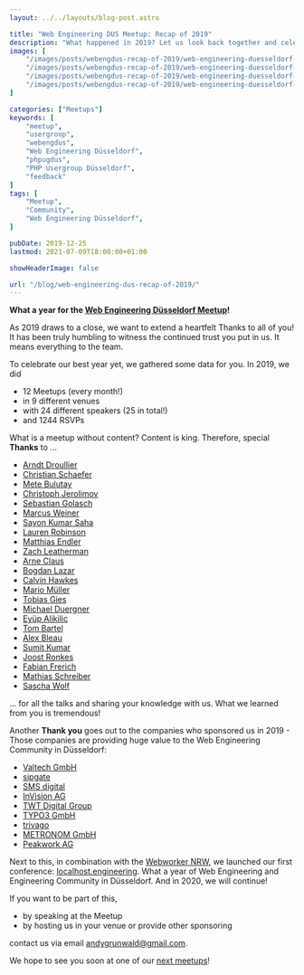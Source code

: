 ```yaml
---
layout: ../../layouts/blog-post.astro

title: "Web Engineering DUS Meetup: Recap of 2019"
description: "What happened in 2019? Let us look back together and celebrate this incredible year for the Web Engineering Düsseldorf Meetup."
images: [
    "/images/posts/webengdus-recap-of-2019/web-engineering-duesseldorf-may-peakwork-matthias-endler-zach-leatherman.png",
    "/images/posts/webengdus-recap-of-2019/web-engineering-duesseldorf-january-trivago-with-christian-schaefer.jpg",
    "/images/posts/webengdus-recap-of-2019/web-engineering-duesseldorf-april-sipgate-with-lauren-robinson.jpg",
    "/images/posts/webengdus-recap-of-2019/web-engineering-duesseldorf-logo-banner.png"
]

categories: ["Meetups"]
keywords: [
    "meetup",
    "usergroup",
    "webengdus",
    "Web Engineering Düsseldorf",
    "phpugdus",
    "PHP Usergroup Düsseldorf",
    "feedback"
]
tags: [
    "Meetup",
    "Community",
    "Web Engineering Düsseldorf",
]

pubDate: 2019-12-25
lastmod: 2021-07-09T18:00:00+01:00

showHeaderImage: false

url: "/blog/web-engineering-dus-recap-of-2019/"
---
```


<BlogPostImage
    path="/images/posts/webengdus-recap-of-2019/web-engineering-duesseldorf-logo-banner.png"
    alt="Web Engineering Düsseldorf Meetup Logo"
    title="Web Engineering Düsseldorf Meetup Logo" />

**What a year for the [Web Engineering Düsseldorf Meetup](https://www.meetup.com/Web-Engineering-Duesseldorf/ "Web Engineering Düsseldorf Meetup")!**

As 2019 draws to a close, we want to extend a heartfelt Thanks to all of you!
It has been truly humbling to witness the continued trust you put in us. It means everything to the team.

To celebrate our best year yet, we gathered some data for you.
In 2019, we did

- 12 Meetups (every month!)
- in 9 different venues
- with 24 different speakers (25 in total!)
- and 1244 RSVPs

<BlogPostImage
    path="/images/posts/webengdus-recap-of-2019/web-engineering-duesseldorf-may-peakwork-matthias-endler-zach-leatherman.png"
    alt="Web Engineering Düsseldorf Meetup at Peakwork in May 2019 with Matthias Endler and Zach Leatherman"
    title="Web Engineering Düsseldorf Meetup at Peakwork in May 2019 with Matthias Endler and Zach Leatherman" />

What is a meetup without content? Content is king. Therefore, special **Thanks** to ...

- [Arndt Droullier](https://twitter.com/arndtdr "Arndt Droullier at twitter")
- [Christian Schaefer](https://twitter.com/derSchepp "Christian Schaefer at twitter")
- [Mete Bulutay](https://www.linkedin.com/in/mete-bulutay/ "Mete Bulutay at LinkedIn")
- [Christoph Jerolimov](https://twitter.com/jerolimov "Christoph Jerolimov at twitter")
- [Sebastian Golasch](https://twitter.com/asciidisco "Sebastian Golasch at twitter")
- [Marcus Weiner](https://twitter.com/mraerino "Marcus Weiner at twitter")
- [Sayon Kumar Saha](https://twitter.com/crazy_lens "Sayon Kumar Saha at twitter")
- [Lauren Robinson](https://twitter.com/lauren_robi "Lauren Robinson at twitter")
- [Matthias Endler](https://twitter.com/matthiasendler "Matthias Endler at twitter")
- [Zach Leatherman](https://twitter.com/zachleat "Zach Leatherman at twitter")
- [Arne Claus](https://twitter.com/arnecls "Arne Claus at twitter")
- [Bogdan Lazar](https://twitter.com/tricinel "Bogdan Lazar at twitter")
- [Calvin Hawkes](https://twitter.com/CalvinHawkes "Calvin Hawkes at twitter")
- [Mario Müller](https://twitter.com/xenji "Mario Müller at twitter")
- [Tobias Gies](https://twitter.com/tobiasgies "Tobias Gies at twitter")
- [Michael Duergner](https://twitter.com/duergner "Michael Duergner at twitter")
- [Eyüp Alikilic](https://twitter.com/eyuepalikilic "Eyüp Alikilic at twitter")
- [Tom Bartel](https://twitter.com/twbartel "Tom Bartel at twitter")
- [Alex Bleau](https://twitter.com/Bleau "Alex Bleau at twitter")
- [Sumit Kumar](https://twitter.com/TweetsOfSumit "Sumit Kumar at twitter")
- [Joost Ronkes](https://www.linkedin.com/in/joost-ronkes-agerbeek-46a41339/ "Joost Ronkes at LinkedIn")
- [Fabian Frerich](https://twitter.com/zuqbu "Fabian Frerich at twitter")
- [Mathias Schreiber](https://twitter.com/mattLefaux "Mathias Schreiber at twitter")
- [Sascha Wolf](https://twitter.com/wolf4earth "Sascha Wolf at twitter")

... for all the talks and sharing your knowledge with us.
What we learned from you is tremendous!

<BlogPostImage
    path="/images/posts/webengdus-recap-of-2019/web-engineering-duesseldorf-january-trivago-with-christian-schaefer.jpg"
    alt="Web Engineering Düsseldorf Meetup at trivago in January 2019 with Christian Schaefer and Arndt Droullier"
    title="Web Engineering Düsseldorf Meetup at trivago in January 2019 with Christian Schaefer and Arndt Droullier" />

Another **Thank you** goes out to the companies who sponsored us in 2019 - Those companies are providing huge value to the Web Engineering Community in Düsseldorf:

- [Valtech GmbH](https://valtech-mobility.de/ "Valtech GmbH")
- [sipgate](https://www.sipgate.de/ "sipgate")
- [SMS digital](https://www.sms-digital.com/de/ "SMS digital")
- [InVision AG](https://www.ivx.com/ "InVision AG")
- [TWT Digital Group](https://www.twt.de/ "TWT Digital Group")
- [TYPO3 GmbH](https://typo3.com/ "TYPO3 GmbH")
- [trivago](https://www.trivago.com/ "trivago")
- [METRONOM GmbH](https://www.metronom.com/ "METRONOM GmbH")
- [Peakwork AG](https://peakwork.com/ "Peakwork AG")

Next to this, in combination with the [Webworker NRW](https://www.meetup.com/Webworker-NRW/ "Webworker NRW Meetup"), we launched our first conference: [localhost.engineering](https://localhost.engineering/ "localhost engineering conference in Düsseldorf").
What a year of Web Engineering and Engineering Community in Düsseldorf.
And in 2020, we will continue!

If you want to be part of this,

- by speaking at the Meetup
- by hosting us in your venue or provide other sponsoring

contact us via email andygrunwald@gmail.com.

We hope to see you soon at one of our [next meetups](https://www.meetup.com/Web-Engineering-Duesseldorf/events/ "Next Web Engineering Düsseldorf Meetup Events")!

<BlogPostImage
    path="/images/posts/webengdus-recap-of-2019/web-engineering-duesseldorf-april-sipgate-with-lauren-robinson.jpg"
    alt="Web Engineering Düsseldorf Meetup at sipgate in April 2019 with Lauren Robinson and Sayon Kumar Saha"
    title="Web Engineering Düsseldorf Meetup at sipgate in April 2019 with Lauren Robinson and Sayon Kumar Saha" />

